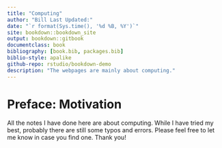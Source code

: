 ```yaml
--- 
title: "Computing"
author: "Bill Last Updated:"
date: "`r format(Sys.time(), '%d %B, %Y')`"
site: bookdown::bookdown_site
output: bookdown::gitbook
documentclass: book
bibliography: [book.bib, packages.bib]
biblio-style: apalike
github-repo: rstudio/bookdown-demo
description: "The webpages are mainly about computing."
---
```


# Preface: Motivation {-#my-section}

All the notes I have done here are about computing. While I have tried my best, probably there are still some typos and errors. Please feel free to let me know in case you find one. Thank you!
